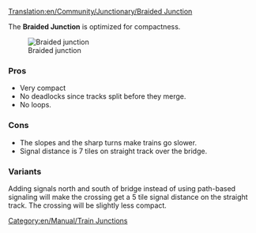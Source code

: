 [[Translation:en/Community/Junctionary/Braided Junction]]
{{en/Community/Junctionary/Navigation}}

The '''Braided Junction''' is optimized for compactness.

[[File:en/Community/Junctionary/Ttd.braided.compact.4.png|frame|none|Braided junction]]

===Pros===
*Very compact
*No deadlocks since tracks split before they merge.
*No loops.

===Cons===
*The slopes and the sharp turns make trains go slower.
*Signal distance is 7 tiles on straight track over the bridge.

===Variants===

Adding signals north and south of bridge instead of using path-based signaling will make the crossing get a 5 tile signal distance on the straight track. The crossing will be slightly less compact.

[[Category:en/Manual/Train Junctions]]